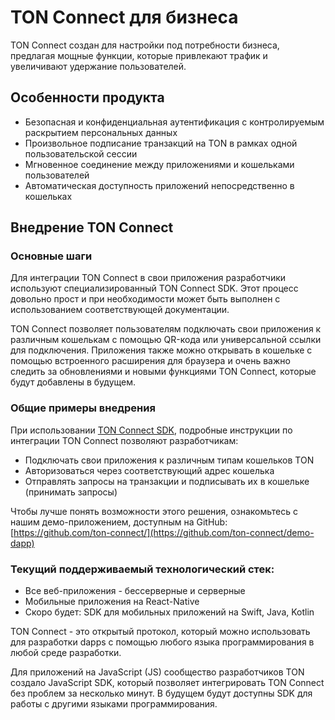 
# TON Connect для бизнеса

TON Connect создан для настройки под потребности бизнеса, предлагая мощные функции, которые привлекают трафик и увеличивают удержание пользователей.

## Особенности продукта

- Безопасная и конфиденциальная аутентификация с контролируемым раскрытием персональных данных
- Произвольное подписание транзакций на TON в рамках одной пользовательской сессии
- Мгновенное соединение между приложениями и кошельками пользователей
- Автоматическая доступность приложений непосредственно в кошельках

## Внедрение TON Connect

### Основные шаги

Для интеграции TON Connect в свои приложения разработчики используют специализированный TON Connect SDK. Этот процесс довольно прост и при необходимости может быть выполнен с использованием соответствующей документации.

TON Connect позволяет пользователям подключать свои приложения к различным кошелькам с помощью QR-кода или универсальной ссылки для подключения. Приложения также можно открывать в кошельке с помощью встроенного расширения для браузера и очень важно следить за обновлениями и новыми функциями TON Connect, которые будут добавлены в будущем.

### Общие примеры внедрения

При использовании [TON Connect SDK](https://github.com/ton-connect/sdk), подробные инструкции по интеграции TON Connect позволяют разработчикам:

- Подключать свои приложения к различным типам кошельков TON
- Авторизоваться через соответствующий адрес кошелька
- Отправлять запросы на транзакции и подписывать их в кошельке (принимать запросы)

Чтобы лучше понять возможности этого решения, ознакомьтесь с нашим демо-приложением, доступным на GitHub: [https://github.com/ton-connect/](https://github.com/ton-connect/demo-dapp)

### Текущий поддерживаемый технологический стек:

- Все веб-приложения - бессерверные и серверные
- Мобильные приложения на React-Native
- Скоро будет: SDK для мобильных приложений на Swift, Java, Kotlin

TON Connect - это открытый протокол, который можно использовать для разработки dapps с помощью любого языка программирования в любой среде разработки.

Для приложений на JavaScript (JS) сообщество разработчиков TON создало JavaScript SDK, который позволяет интегрировать TON Connect без проблем за несколько минут. В будущем будут доступны SDK для работы с другими языками программирования.

<Feedback />
